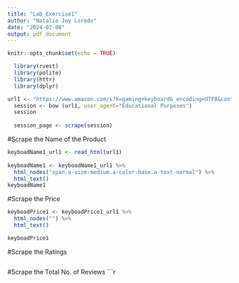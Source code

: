 ```yaml
---
title: "Lab_Exercise1"
author: "Natalie Joy Loredo"
date: "2024-02-08"
output: pdf_document
---
```


```r
knitr::opts_chunk$set(echo = TRUE)
```

```r

  library(rvest)
  library(polite)
  library(httr)
  library(dplyr)

url1 <- "https://www.amazon.com/s?k=gaming+keyboard&_encoding=UTF8&content-id=amzn1.sym.12129333-2117-4490-9c17-6d31baf0582a&pd_rd_r=e3298ce5-274c-4a84-bef0-2e6b17f5614d&pd_rd_w=ORmrN&pd_rd_wg=5GB7v&pf_rd_p=12129333-2117-4490-9c17-6d31baf0582a&pf_rd_r=76D1QRTBMD0VDYY442YN&ref=pd_gw_unk"
  session <- bow (url1, user_agent="Educational Purposes")
  session
 
  session_page <- scrape(session)
```
#Scrape the Name of the Product
```r
keyboadName1_url1 <- read_html(url1)
  
keyboadName1 <- keyboadName1_url1 %>%
  html_nodes("span.a-size-medium.a-color-base.a-text-normal") %>%
  html_text()
keyboadName1

```
#Scrape the Price
```r
keyboadPrice1 <- keyboadPrice1_url1 %>%
  html_nodes("") %>%
  html_text()

keyboadPrice1

```
#Scrape the Ratings
```r
  
```
#Scrape the Total No. of Reviews
```r
   

